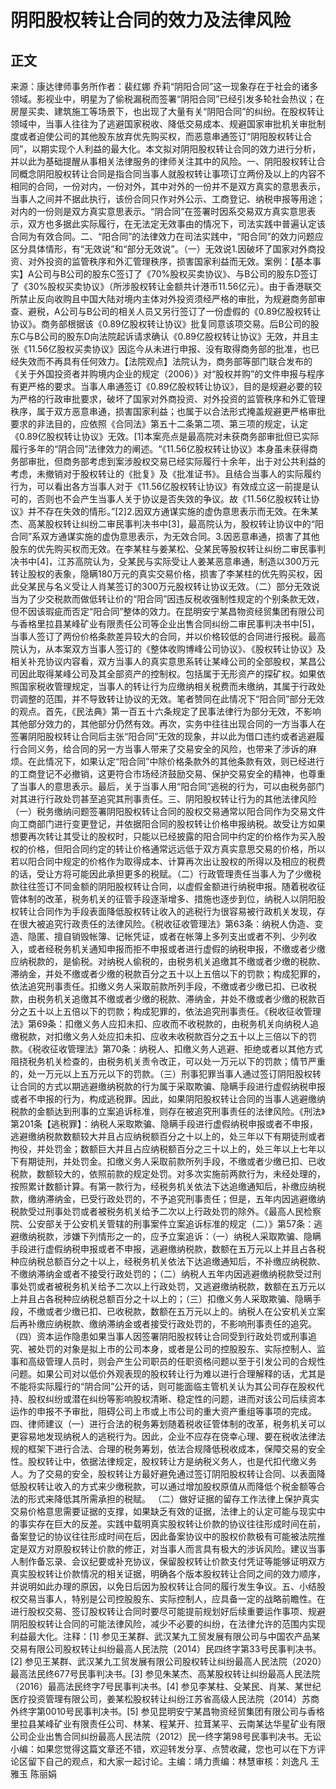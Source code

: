 # 阴阳股权转让合同的效力及法律风险
## 正文
来源：康达律师事务所作者：裴红娜 乔莉“阴阳合同”这一现象存在于社会的诸多领域。影视业中，明星为了偷税漏税而签署“阴阳合同”已经引发多轮社会热议；在房屋买卖、建筑施工等场景下，也出现了大量有关“阴阳合同”的纠纷。在股权转让领域中，当事人往往为了逃避国家税收、降低交易成本、规避国家审批机关审批制度或者迫使公司的其他股东放弃优先购买权，而恶意串通签订“阴阳股权转让合同”，以期实现个人利益的最大化。本文拟对阴阳股权转让合同的效力进行分析，并以此为基础提醒从事相关法律服务的律师关注其中的风险。一、阴阳股权转让合同概念阴阳股权转让合同是指合同当事人就股权转让事项订立两份及以上的内容不相同的合同，一份对内，一份对外，其中对外的一份并不是双方真实的意思表示，当事人之间并不据此执行，该份合同只作对外公示、工商登记、纳税申报等用途；对内的一份则是双方真实意思表示。“阴合同”在签署时因系交易双方真实意思表示，双方也多据此实际履行，在无法定无效事由的情况下，司法实践中普遍认定该合同为有效合同。二、“阳合同”的法律效力在司法实践中，“阳合同”的效力问题应区分具体情形，有“无效说”和“部分无效说”。（一）无效说1.因破坏了国家对外商投资、对外投资的监管秩序和外汇管理秩序，损害国家利益而无效。案例：【基本事实】A公司与B公司的股东C签订了《70%股权买卖协议》、与B公司的股东D签订了《30%股权买卖协议》（所涉股权转让金额共计港币11.56亿元）。由于香港联交所禁止反向收购且中国大陆对境内主体对外投资须经严格的审批，为规避商务部审查、避税，A公司与B公司的相关人员又另行签订了一份虚假的《0.89亿股权转让协议》。商务部根据该《0.89亿股权转让协议》批复同意该项交易。后B公司的股东C与B公司的股东D向法院起诉请求确认《0.89亿股权转让协议》无效，并且主张《11.56亿股权买卖协议》因迄今从未进行申报、没有取得商务部的批准，也已经失效而不再具有任何效力。【法院观点】法院认为，商务部等部门联合发布的《关于外国投资者并购境内企业的规定（2006）》对“股权并购”的文件申报与程序有更严格的要求。当事人串通签订《0.89亿股权转让协议》，目的是规避必要的较为严格的行政审批要求，破坏了国家对外商投资、对外投资的监管秩序和外汇管理秩序，属于双方恶意串通，损害国家利益；也属于以合法形式掩盖规避更严格审批要求的非法目的，应依照《合同法》第五十二条第二项、第三项的规定，认定《0.89亿股权转让协议》无效。[1]本案亮点是最高院对未获商务部审批但已实际履行多年的“阴合同”法律效力的阐述。“《11.56亿股权转让协议》本身虽未获得商务部审批，但商务部考虑到案涉股权交易已经实际履行十余年，出于对公共利益的考虑，未撤销对于股权转让的《批复》及《批准证书》。且结合当事人的实际履约行为，可以看出各方当事人对于《11.56亿股权转让协议》有效成立这一前提是认可的，否则也不会产生当事人关于协议是否失效的争议。故《11.56亿股权转让协议》并不存在失效的情形。”[2]2.因双方通谋实施的虚伪意思表示而无效。在朱某杰、高某股权转让纠纷二审民事判决书中[3]，最高院认为，股权转让协议中的“阳合同”系双方通谋实施的虚伪意思表示，为无效合同。3.因恶意串通，损害了其他股东的优先购买权而无效。在李某柱与姜某松、殳某民等股权转让纠纷二审民事判决书中[4]，江苏高院认为，殳某民与实际受让人姜某恶意串通，制造以300万元转让股权的表象，隐瞒180万元的真实交易价格，损害了李某柱的优先购买权，因此殳某民与名义受让人肖某签订的300万元股权转让协议无效。（二）部分无效说当为了少交税款而做低转让价的“阳合同”因违反税收强制性规定的个别条款无效，但不因该瑕疵而否定“阳合同”整体的效力。在昆明安宁某昌物资经贸集团有限公司与香格里拉县某峰矿业有限责任公司等企业出售合同纠纷二审民事判决书中[5]，当事人签订了两份价格条款差异较大的合同，并以价格较低的合同进行报税。最高院认为，从本案双方当事人签订的《整体收购博峰公司协议》、《股权转让协议》及相关补充协议内容看，双方当事人的真实意思系转让某峰公司的全部股权，某昌公司因此取得某峰公司及其全部资产的控制权。包括属于无形资产的探矿权。如果依照国家税收管理规定，当事人的转让行为应缴纳相关税费而未缴纳，其属于行政处罚调整的范围，并不导致转让协议的无效。笔者赞同在此情况下“阳合同”部分无效的观点。首先，《民法典》第一百五十六条规定了民事法律行为部分无效，不影响其他部分效力的，其他部分仍然有效。再次，实务中往往出现合同的一方当事人在签署阴阳股权转让合同后主张“阳合同”无效的现象，并以此为借口违约或者逃避履行合同义务，给合同的另一方当事人带来了交易安全的风险，也带来了涉诉的麻烦。在此情况下，如果认定“阳合同”中除价格条款外的其他条款有效，则已经进行的工商登记不必撤销，这更符合市场经济鼓励交易、保护交易安全的精神，也尊重了当事人的意思表示。最后，关于当事人用“阳合同”逃税的行为，可以由税务部门对其进行行政处罚甚至追究其刑事责任。三、阴阳股权转让行为的其他法律风险（一）税务缴纳问题签署阴阳股权转让合同的股权交易通常以阳合同作为交易文件向工商部门进行变更登记，并依据阳合同的股权转让价格申报纳税。故受让方如果想要再次转让其受让的股权时，只能以已经披露的阳合同中约定的价格作为买入股权的价格，但阳合同约定的转让价格通常远远低于双方真实意思交易的价格，所以若以阳合同中规定的价格作为取得成本、计算再次出让股权的所得以及相应的税费的话，受让方将可能因此承担更多的税赋。（二）行政管理责任当事人为了少缴税款往往签订不同金额的阴阳股权转让合同，以虚假金额进行纳税申报。随着税收征管体制的改革，税务机关的征管手段逐渐增多、措施也逐步到位，纳税人以阴阳股权转让合同作为手段表面降低股权转让收入的逃税行为很容易被行政机关发现，存在很大被追究行政责任的法律风险。《税收征收管理法》第63条：纳税人伪造、变造、隐匿、擅自销毁帐簿、记帐凭证，或者在帐簿上多列支出或者不列、少列收入，或者经税务机关通知申报而拒不申报或者进行虚假的纳税申报，不缴或者少缴应纳税款的，是偷税。对纳税人偷税的，由税务机关追缴其不缴或者少缴的税款、滞纳金，并处不缴或者少缴的税款百分之五十以上五倍以下的罚款；构成犯罪的，依法追究刑事责任。扣缴义务人采取前款所列手段，不缴或者少缴已扣、已收税款，由税务机关追缴其不缴或者少缴的税款、滞纳金，并处不缴或者少缴的税款百分之五十以上五倍以下的罚款；构成犯罪的，依法追究刑事责任。《税收征收管理法》第69条：扣缴义务人应扣未扣、应收而不收税款的，由税务机关向纳税人追缴税款，对扣缴义务人处应扣未扣、应收未收税款百分之五十以上三倍以下的罚款。《税收征收管理法》第70条：纳税人、扣缴义务人逃避、拒绝或者以其他方式阻挠税务机关检查的，由税务机关责令改正，可以处一万元以下的罚款；情节严重的，处一万元以上五万元以下的罚款。（三）刑事犯罪当事人通过签订阴阳股权转让合同的方式以期逃避缴纳税款的行为属于采取欺骗、隐瞒手段进行虚假纳税申报或者不申报的行为，构成逃税罪。因此，如果阴阳股权转让合同的当事人逃避缴纳税款的金额达到刑事的立案追诉标准，则存在被追究刑事责任的法律风险。《刑法》第201条【逃税罪】：纳税人采取欺骗、隐瞒手段进行虚假纳税申报或者不申报，逃避缴纳税款数额较大并且占应纳税额百分之十以上的，处三年以下有期徒刑或者拘役，并处罚金；数额巨大并且占应纳税额百分之三十以上的，处三年以上七年以下有期徒刑，并处罚金。扣缴义务人采取前款所列手段，不缴或者少缴已扣、已收税款，数额较大的，依照前款的规定处罚。对多次实施前两款行为，未经处理的，按照累计数额计算。有第一款行为，经税务机关依法下达追缴通知后，补缴应纳税款，缴纳滞纳金，已受行政处罚的，不予追究刑事责任；但是，五年内因逃避缴纳税款受过刑事处罚或者被税务机关给予二次以上行政处罚的除外。《最高人民检察院、公安部关于公安机关管辖的刑事案件立案追诉标准的规定（二）》第57条：逃避缴纳税款，涉嫌下列情形之一的，应予立案追诉：（一）纳税人采取欺骗、隐瞒手段进行虚假纳税申报或者不申报，逃避缴纳税款，数额在五万元以上并且占各税种应纳税总额百分之十以上，经税务机关依法下达追缴通知后，不补缴应纳税款、不缴纳滞纳金或者不接受行政处罚的；（二）纳税人五年内因逃避缴纳税款受过刑事处罚或者被税务机关给予二次以上行政处罚，又逃避缴纳税款，数额在五万元以上并且占各税种应纳税总额百分之十以上的；（三）扣缴义务人采取欺骗、隐瞒手段，不缴或者少缴已扣、已收税款，数额在五万元以上的。纳税人在公安机关立案后再补缴应纳税款、缴纳滞纳金或者接受行政处罚的，不影响刑事责任的追究。（四）资本运作隐患如果当事人因签署阴阳股权转让合同受到行政处罚或刑事追究、被处罚的对象是拟上市的公司本身，或者是公司的控股股东、实际控制人、监事和高级管理人员时，则会产生公司职员的任职资格问题以至于引发公司的合规性问题。如果公司对以低价外观表现的股权转让行为难以进行合理解释的话，尤其是不能将实际履行的“阴合同”公开的话，则可能面临主管机关认为其公司存在股权代持、股权纠纷或潜在纠纷等影响股权清晰、稳定性的问题，进而对该公司后续资本运作的申报不予审批，阻碍公司上市或上市公司的重大资产重组等事项的完成。四、律师建议（一）进行合法的税务筹划随着税收征管体制的改革，税务机关可以更容易地发现纳税人的逃税行为。因此，企业不应存在侥幸心理、要在税收法律法规的框架下进行合法、合理的税务筹划，依法合规降低税收成本，保障交易的安全性。股权转让中，依据法律规定，股权转让方是纳税义务人，也是代扣代缴义务人。为了交易的安全，股权转让方最好避免通过签订阴阳股权转让合同、以表面降低股权转让收入的方式来少缴税款，可以通过增加股权原值从而降低个税金额等合法的形式来降低其所需承担的税赋。 （二）做好证据的留存工作法律上保护真实交易价格意思需要证据的支撑，如果缺乏有效的证据，法律上的认定可能与现实中的事实存在巨大的反差。实践中载明真实股权转让价款的协议往往形成时间在前，备案登记的协议往往形成时间在后，因此备案协议中的股权价款极有可能被法院推定是双方对原股权转让价款的修正，对当事人而言具有极大的涉诉风险。建议当事人制作备忘录、会议纪要或补充协议，保留股权转让价款支付凭证等能够证明双方真实股权转让价款情况的相关证据，明确各个版本股权转让合同之间的效力顺序，并说明如此办理的原因，以免日后因为股权转让合同的履行发生争议。五、小结股权交易当事人，特别是公司控股股东、实际控制人，应具备一定的战略前瞻性。在进行股权交易、签订股权转让合同时要尽可能提前规划好后续重要运作事项、规避阴阳股权转让合同的可能法律风险，减少不必要的纠纷，在法律允许的范围内实现利益最大化。注释：[1] 参见王某群、武汉某九工贸发展有限公司与中国农产品某交易有限公司股权转让纠纷最高人民法院（2014）民四终字第33号民事判决书。[2] 参见王某群、武汉某九工贸发展有限公司股权转让纠纷最高人民法院（2020）最高法民终677号民事判决书。[3] 参见朱某杰、高某股权转让纠纷最高人民法院（2016）最高法民终字7号民事判决书。[4] 参见李某柱、殳某民、肖某、某世纪医疗投资管理有限公司，姜某松股权转让纠纷江苏省高级人民法院（2014）苏商外终字第0010号民事判决书。[5] 参见昆明安宁某昌物资经贸集团有限公司与香格里拉县某峰矿业有限责任公司、林某、程某开、拉茸某平、云南某达华星矿业有限公司企业出售合同纠纷最高人民法院（2012）民一终字第98号民事判决书。无讼小编：如果您觉得这篇文章还不错，欢迎转发分享、点赞收藏，您也可以在下方评论区留下自己的观点，和大家一起讨论。主编：靖力责编：林慧审核：刘逸凡 王雅玉 陈丽娟